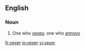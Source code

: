 ==English==

===Noun===
{{en-noun}}

# One who [[vex]]es; one who [[annoy]]s

[[fr:vexer]]
[[io:vexer]]
[[vi:vexer]]